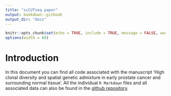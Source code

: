 ```yaml
---
title: "scCUTseq paper"
output: bookdown::gitbook
output_dir: "docs"
---
```


```r
knitr::opts_chunk$set(echo = TRUE, include = TRUE, message = FALSE, warning = FALSE)
options(width = 60)
```

# Introduction

In this document you can find all code associated with the manuscript 'High clonal diversity and spatial genetic admixture in early prostate cancer and surrounding normal tissue'. All the individual `R Markdown` files and all associated data can also be found in the [github repository](https://github.com/bicrolab/scCUTseq).